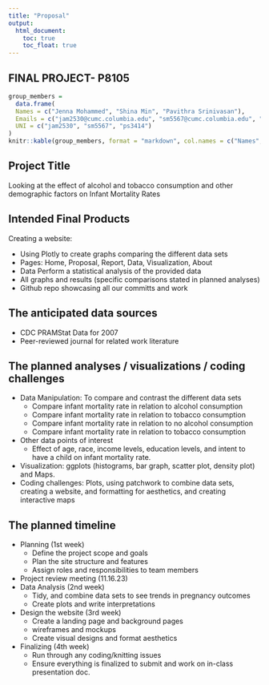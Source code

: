 ```yaml
---
title: "Proposal"
output: 
  html_document:
    toc: true
    toc_float: true
---
```


## **FINAL PROJECT- P8105**

```r
group_members =
  data.frame(
  Names = c("Jenna Mohammed", "Shina Min", "Pavithra Srinivasan"),
  Emails = c("jam2530@cumc.columbia.edu", "sm5567@cumc.columbia.edu", "ps3414@cumc.columbia.edu"),
  UNI = c("jam2530", "sm5567", "ps3414")
)
knitr::kable(group_members, format = "markdown", col.names = c("Names", "Emails", "UNI"))
```


## **Project Title**
Looking at the effect of alcohol and tobacco consumption and other demographic factors on Infant Mortality Rates


## **Intended Final Products**
Creating a website:

* Using Plotly to create graphs comparing the different data sets
* Pages: Home, Proposal, Report, Data, Visualization, About
* Data Perform a statistical analysis of the provided data
* All graphs and results (specific comparisons stated in planned analyses)
* Github repo showcasing all our committs and work

## **The anticipated data sources**
* CDC PRAMStat Data for 2007
* Peer-reviewed journal for related work literature

## **The planned analyses / visualizations / coding challenges**
* Data Manipulation: To compare and contrast the different data sets
  - Compare infant mortality rate in relation to alcohol consumption
  - Compare infant mortality rate in relation to tobacco consumption
  - Compare infant mortality rate in relation to no alcohol consumption
  - Compare infant mortality rate in relation to tobacco consumption
  
* Other data points of interest
  - Effect of age, race, income levels, education levels, and intent to have a child on infant mortality rate. 
  
* Visualization: ggplots (histograms, bar graph, scatter plot, density plot) and Maps.
* Coding challenges: Plots, using patchwork to combine data sets, creating a website, and formatting for aesthetics, and creating interactive maps

## **The planned timeline**
* Planning (1st week)
  - Define the project scope and goals 
  - Plan the site structure and features
  - Assign roles and responsibilities to team members 
* Project review meeting (11.16.23)
* Data Analysis (2nd week)
  - Tidy, and combine data sets to see trends in pregnancy outcomes
  - Create plots and write interpretations
* Design the website (3rd week)
  - Create a landing page and background pages
  - wireframes and mockups 
  - Create visual designs and format aesthetics
* Finalizing (4th week)
  - Run through any coding/knitting issues
  - Ensure everything is finalized to submit and work on in-class presentation doc. 

